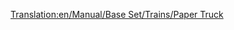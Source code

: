 [[Translation:en/Manual/Base Set/Trains/Paper Truck]]
{{it/Vagoni|Picture=[[File:en/Papertruck.png]]
|Name=Carro per carta
|NormalCost=€ 2.296
|NormalWeight=18 / 38 t
|NormalCapacity=20 tonnellate di carta
|MonoCost="
|MonoWeight=18 / 43 t
|MonoCapacity=25 tonnellate di carta
|MagCost="
|MagWeight=18 / 45 t
|MagCapacity=27 tonnellate di carta
|Description=Necessario per trasportare la produzione delle cartiere agli stabilimenti tipografici. Disponibile solo per il clima [[en/Clima#Sub-artico|sub-artico]].
}}